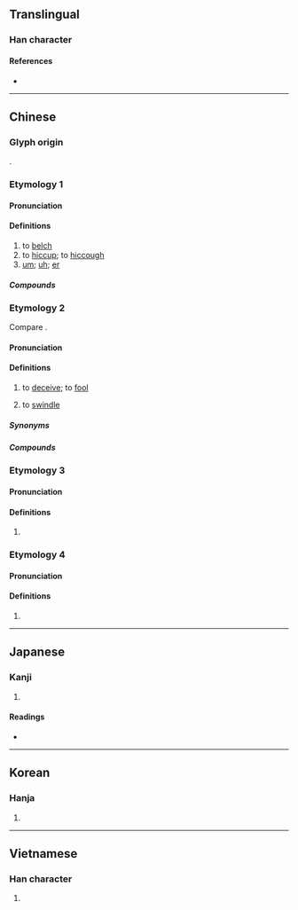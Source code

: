 {{character info/new}}
==Translingual==

===Han character===
{{Han char|rn=30|rad=口|as=04|sn=7|four=61012|canj=RMSU|ids=⿰口厄}}

====References====
* {{Han ref|kx=0181.040|dkj=03387|dj=0399.010|hdz=10587.110|uh=5443|ud=21571|bh=A763|bd=42851}}

----

==Chinese==

===Glyph origin===
{{Han etym}}
{{Han compound|口|厄|c1=s|c2=p|t1=mouth|ls=psc}}.

===Etymology 1===
{{zh-forms|alt=呝}}

====Pronunciation====
{{zh-pron
|m=è
|c=ak1
|h=pfs=
|md=
|mn=xm,tp,kh,tn,tc,yl:eh/qz,lk:e̍rh/zz:e̍h/sx,km:èr/sx,hc:erh/mg:è
|w=
|mc=
|oc=2
|cat=v,intj
}}

====Definitions====
{{zh-hanzi}}

# to [[belch]]
# to [[hiccup]]; to [[hiccough]]
# [[um]]; [[uh]]; [[er]]

=====Compounds=====
{{zh-der|呃逆|打呃|呃喔}}

===Etymology 2===
{{zh-forms}}
Compare {{cog|za|ngaek||to take advantage of someone}}.

====Pronunciation====
{{zh-pron
|c=aak1
|c-t=ngak2
|cat=v
}}

====Definitions====
{{zh-hanzi}}

# {{lb|zh|Cantonese}} to [[deceive]]; to [[fool]]
# {{lb|zh|Cantonese}} to [[swindle]]

=====Synonyms=====
{{zh-dial|騙}}

=====Compounds=====
{{zh-der|呃秤|呃蝦條|呃呃氹氹|呃人|呃鬼食豆腐|呃like|呃錢|呃呃騙騙|偷呃拐騙|呃神騙鬼}}

===Etymology 3===
{{zh-forms}}

====Pronunciation====
{{zh-pron
|m=e
|cat=part
}}

====Definitions====
{{zh-hanzi}}

# {{n-g|Used to indicate approval or shock.}}

===Etymology 4===
{{zh-forms}}

====Pronunciation====
{{zh-pron
|m=ài
|c=aai3
|mc=y
|oc=1
|cat=
}}

====Definitions====
{{zh-hanzi}}

# {{rfdef|zh}}

----

==Japanese==

===Kanji===
{{ja-kanji|grade=|rs=口04}}

# {{rfdef|ja|sort=口04}}

====Readings====
* {{ja-readings|on=[[あく]] (aku), [[あい]] (ai)|kun=[[なく]] (naku)}}

----

==Korean==

===Hanja===
{{ko-hanja|hangeul=애|rv=ae|mr=ae}}

# {{rfdef|ko|sort=口04}}

----

==Vietnamese==

===Han character===
{{vi-hantu|[[ách]], [[nhách]], [[ải]]|rs=口04}}

# {{rfdef|vi}}